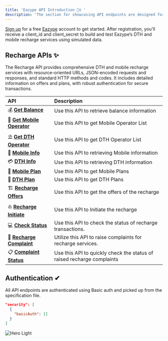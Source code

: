 ```yaml
---
title: 'Eazype API Introduction 🧙‍♀️ '
description: 'The section for showcasing API endpoints are designed for developers'
---
```



<Note>

 [Sign up](https://auth.enginify.in/signup) for a free [Eazype](https://eazype.com) account to get started. After registration, you'll receive a client_id and client_secret to build and test Eazype’s DTH and mobile recharge services using simulated data.

</Note>


## Recharge APIs ✨


The Recharge API provides comprehensive DTH and mobile recharge services with resource-oriented URLs, JSON-encoded requests and responses, and standard HTTP methods and codes. It includes detailed information on offers and plans, with robust authentication for secure transactions.


| API                                                                           | Description                                     |
| :---------------------------------------------------------------------------- | :---------------------------------------------- |
| 💰 <a href="/api-reference/endpoint/balance">**Get Balance**</a> | Use this API to retrieve balance information  |
| 🚢 <a href="/api-reference/endpoint/operator-mobile">**Get Mobile Operator**</a>| Use this API to get Mobile Operator List  |
| ⛱️ <a href="/api-reference/endpoint/operator-dth">**Get DTH Operator**</a> | Use this API to get DTH Operator List |
| 📲 <a href="/api-reference/endpoint/mobile-info">**Mobile Info**</a> | Use this API to retrieving Mobile information |
| 💳 <a href="/api-reference/endpoint/dth-info">**DTH Info**</a> | Use this API to retrieving DTH information |
| 📠 <a href="/api-reference/endpoint/mobile-plan">**Mobile Plan**</a> | Use this API to get Mobile Plans |
| 🔮 <a href="/api-reference/endpoint/dth-plan">**DTH Plan**</a> | Use this API to get DTH Plans |
| 🏗️ <a href="/api-reference/endpoint/offers">**Recharge Offers**</a> | Use this API to get the offers of the recharge  |
| ⛵️ <a href="/api-reference/endpoint/recharge-init">**Recharge Initiate**</a>| Use this API to Initiate the recharge        |
| 💻 <a href="/api-reference/endpoint/check-status">**Check Status**</a>| Use this API to check the status of recharge transactions.  |
| 📝 <a href="/api-reference/endpoint/complaint">**Recharge Complaint**</a> | Utilize this API to raise complaints for recharge services.  |
| 📋 <a href="/api-reference/endpoint/complaint-status">**Complaint Status**</a> | Use this API to quickly check the status of raised recharge complaints |


## Authentication ✔

All API endpoints are authenticated using Basic auth and picked up from the specification file.

```json
"security": [
  {
    "basicAuth": []
  }
]
```

<img
  src="/images/auth.png"
  alt="Hero Light"
/>